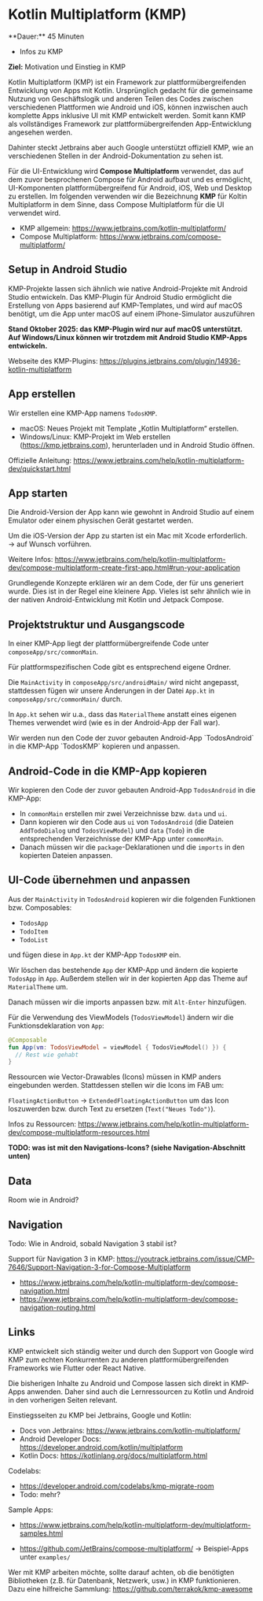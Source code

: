 
# Kotlin Multiplatform (KMP)

<Callout>
  **Dauer:** 45 Minuten 

  - Infos zu KMP

  **Ziel:** Motivation und Einstieg in KMP
</Callout>

Kotlin Multiplatform (KMP) ist ein Framework zur plattformübergreifenden
Entwicklung von Apps mit Kotlin. Ursprünglich gedacht für die gemeinsame Nutzung von
Geschäftslogik und anderen Teilen des Codes zwischen verschiedenen
Plattformen wie Android und iOS, können inzwischen auch komplette Apps inklusive UI mit KMP entwickelt werden. Somit kann KMP als vollständiges Framework zur plattformübergreifenden
App-Entwicklung angesehen werden.

Dahinter steckt Jetbrains aber auch Google unterstützt offiziell KMP, wie an verschiedenen
Stellen in der Android-Dokumentation zu sehen ist.

Für die UI-Entwicklung wird **Compose Multiplatform** verwendet, das auf 
dem zuvor besprochenen Compose für Android aufbaut und es ermöglicht, 
UI-Komponenten plattformübergreifend für Android, iOS, Web und Desktop zu 
erstellen. Im folgenden verwenden wir die Bezeichnung **KMP** für Koltin
Multiplatform in dem Sinne, dass Compose Multiplatform für die UI verwendet wird.

- KMP allgemein: https://www.jetbrains.com/kotlin-multiplatform/
- Compose Multiplatform: https://www.jetbrains.com/compose-multiplatform/

## Setup in Android Studio

KMP-Projekte lassen sich ähnlich wie native Android-Projekte mit Android Studio entwickeln. 
Das KMP-Plugin für Android Studio ermöglicht die Erstellung von Apps basierend auf KMP-Templates,
und wird auf macOS benötigt, um die App unter macOS auf einem  iPhone-Simulator auszuführen 

**Stand Oktober 2025: das KMP-Plugin wird nur auf macOS unterstützt. Auf Windows/Linux
können wir trotzdem mit Android Studio KMP-Apps entwickeln.**

Webseite des KMP-Plugins: https://plugins.jetbrains.com/plugin/14936-kotlin-multiplatform

## App erstellen 

Wir erstellen eine KMP-App namens `TodosKMP`.

- macOS: Neues Projekt mit Template „Kotlin Multiplatform“ erstellen.
- Windows/Linux: KMP-Projekt im Web erstellen (https://kmp.jetbrains.com), herunterladen und in Android Studio öffnen.

Offizielle Anleitung: https://www.jetbrains.com/help/kotlin-multiplatform-dev/quickstart.html

## App starten

Die Android-Version der App kann wie gewohnt in Android Studio auf einem Emulator oder einem physischen Gerät gestartet werden.

Um die iOS-Version der App zu starten ist ein Mac mit Xcode erforderlich. &rarr; auf Wunsch vorführen.

Weitere Infos: https://www.jetbrains.com/help/kotlin-multiplatform-dev/compose-multiplatform-create-first-app.html#run-your-application

Grundlegende Konzepte erklären wir an dem Code, der für uns generiert wurde. Dies ist in der Regel eine kleinere App. Vieles ist sehr ähnlich wie in der nativen Android-Entwicklung mit Kotlin und Jetpack Compose. 

## Projektstruktur und Ausgangscode

In einer KMP-App liegt der plattformübergreifende Code unter `composeApp/src/commonMain`.

Für plattformspezifischen Code gibt es entsprechend eigene Ordner.

Die `MainActivity` in `composeApp/src/androidMain/` wird nicht angepasst, stattdessen 
fügen wir unsere Änderungen in der Datei `App.kt` in `composeApp/src/commonMain/` durch.

In `App.kt` sehen wir u.a., dass das `MaterialTheme` anstatt eines
eigenen Themes verwendet wird (wie es in der Android-App der Fall war).

<Callout type="info">
  Wir werden nun den Code der zuvor gebauten Android-App `TodosAndroid` in die KMP-App `TodosKMP` kopieren und anpassen.
</Callout>

## Android-Code in die KMP-App kopieren

Wir kopieren den Code der zuvor gebauten Android-App `TodosAndroid` in 
die KMP-App:

- In `commonMain` erstellen mir zwei Verzeichnisse bzw. `data` und `ui`.
- Dann kopieren wir den Code aus `ui` von `TodosAndroid` (die Dateien `AddTodoDialog` und `TodosViewModel`) und `data` (`Todo`) 
in die entsprechenden Verzeichnisse der KMP-App unter `commonMain`.
- Danach müssen wir die `package`-Deklarationen und die `imports` 
in den kopierten Dateien anpassen.

## UI-Code übernehmen und anpassen

Aus der `MainActivity` in `TodosAndroid` kopieren wir die folgenden Funktionen bzw. Composables:

- `TodosApp`
- `TodoItem`
- `TodoList`

und fügen diese in `App.kt` der KMP-App `TodosKMP` ein.

Wir löschen das bestehende `App` der KMP-App und ändern die kopierte `TodosApp` in `App`.
Außerdem stellen wir in der kopierten App das Theme auf `MaterialTheme` um.

Danach müssen wir die imports anpassen bzw. mit `Alt-Enter` hinzufügen.

Für die Verwendung des ViewModels (`TodosViewModel`) ändern wir die 
Funktionsdeklaration von `App`:

```kotlin {2}
@Composable
fun App(vm: TodosViewModel = viewModel { TodosViewModel() }) {
  // Rest wie gehabt
}
```

Ressourcen wie Vector-Drawables (Icons) müssen in KMP anders eingebunden werden.
Stattdessen stellen wir die Icons im FAB um:

`FloatingActionButton` &rarr; `ExtendedFloatingActionButton` um das Icon loszuwerden bzw.
durch Text zu ersetzen (`Text("Neues Todo")`).

Infos zu Ressourcen: https://www.jetbrains.com/help/kotlin-multiplatform-dev/compose-multiplatform-resources.html

**TODO: was ist mit den Navigations-Icons? (siehe Navigation-Abschnitt unten)**

## Data

Room wie in Android?

## Navigation

Todo: Wie in Android, sobald Navigation 3 stabil ist?

Support für Navigation 3 in KMP: https://youtrack.jetbrains.com/issue/CMP-7646/Support-Navigation-3-for-Compose-Multiplatform

- https://www.jetbrains.com/help/kotlin-multiplatform-dev/compose-navigation.html
- https://www.jetbrains.com/help/kotlin-multiplatform-dev/compose-navigation-routing.html

## Links

KMP entwickelt sich ständig weiter und durch den Support von Google
wird KMP zum echten Konkurrenten zu anderen plattformübergreifenden
Frameworks wie Flutter oder React Native.

Die bisherigen Inhalte zu Android und Compose lassen sich direkt in KMP-Apps anwenden. 
Daher sind auch die Lernressourcen zu Kotlin und Android in den vorherigen Seiten relevant.

Einstiegsseiten zu KMP bei Jetbrains, Google und Kotlin:

- Docs von Jetbrains: https://www.jetbrains.com/kotlin-multiplatform/
- Android Developer Docs: https://developer.android.com/kotlin/multiplatform
- Kotlin Docs: https://kotlinlang.org/docs/multiplatform.html

Codelabs:

- https://developer.android.com/codelabs/kmp-migrate-room
- Todo: mehr?

Sample Apps:

- https://www.jetbrains.com/help/kotlin-multiplatform-dev/multiplatform-samples.html

- https://github.com/JetBrains/compose-multiplatform/ &rarr; Beispiel-Apps unter `examples/`

Wer mit KMP arbeiten möchte, sollte darauf achten, ob die benötigten Bibliotheken (z.B. für Datenbank, Netzwerk, usw.) in KMP funktionieren. Dazu eine hilfreiche Sammlung: https://github.com/terrakok/kmp-awesome